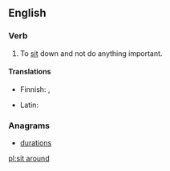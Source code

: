==English==

===Verb===
{{en-verb|sits around|sitting around|sat around|sat around}}
# To [[sit]] down and not do anything important.

====Translations====
{{trans-top|sit idly}}
* Finnish: {{t-|fi|istuskella}}, {{t-|fi|istuksia}}
{{trans-mid}}
* Latin: {{t|la|sedeo}}
{{trans-bottom}}

===Anagrams===
* [[durations#English|durations]]

[[pl:sit around]]